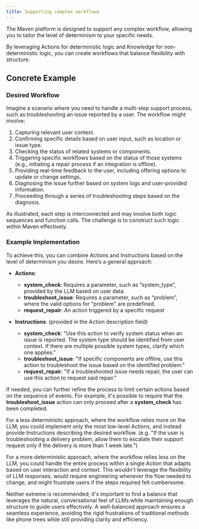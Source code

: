 ```yaml
---
title: Supporting complex workflows
---
```


The Maven platform is designed to support any complex workflow, allowing you to tailor the level of determinism to your specific needs.

By leveraging Actions for deterministic logic and Knowledge for non-deterministic logic, you can create workflows 
that balance flexibility with structure.

## Concrete Example

### Desired Workflow
Imagine a scenario where you need to handle a multi-step support process, such as troubleshooting an issue reported by a user. 
The workflow might involve:

1. Capturing relevant user context.
2. Confirming specific details based on user input, such as location or issue type.
3. Checking the status of related systems or components.
4. Triggering specific workflows based on the status of those systems (e.g., initiating a repair process if an integration is offline).
5. Providing real-time feedback to the user, including offering options to update or change settings.
6. Diagnosing the issue further based on system logs and user-provided information.
7. Proceeding through a series of troubleshooting steps based on the diagnosis.

As illustrated, each step is interconnected and may involve both logic sequences and function calls. The challenge is to construct such logic within Maven effectively.

### Example Implementation

To achieve this, you can combine Actions and Instructions based on the level of determinism you desire. Here’s a general approach:

- **Actions**:
  - **system_check**: Requires a parameter, such as “system_type”, provided by the LLM based on user data.
  - **troubleshoot_issue**: Requires a parameter, such as “problem”, where the valid options for "problem" are predefined.
  - **request_repair**: An action triggered by a specific request

- **Instructions**: (provided in the Action description field)
  - **system_check**: "Use this action to verify system status when an issue is reported. The system type should be identified from user context. If there are multiple possible system types, clarify which one applies."
  - **troubleshoot_issue**: "If specific components are offline, use this action to troubleshoot the issue based on the identified problem."
  - **request_repair**: "If a troubleshooted issue needs repair, the user can use this action to request said repair."

If needed, you can further refine the process to limit certain actions based on the sequence of events. 
For example, it's possible to require that the **troubleshoot_issue** action can only proceed after a **system_check** has been completed.

For a less deterministic approach, where the workflow relies more on the LLM, you could implement only the most low-level Actions, and 
instead provide Instructions describing the desired workflow. 
(e.g. "If the user is troubleshooting a delivery problem, allow them to escalate their support request only if the delivery is more than 1 week late.")

For a more deterministic approach, where the workflow relies less on the LLM, you could handle the entire process within 
a single Action that adapts based on user interaction and context. This wouldn't leverage the flexibility of LLM responses, 
would require engineering whenever the flow needed to change, and might frustrate users if the steps required felt cumbersome.

Neither extreme is recommended; it's important to find a balance that leverages the natural, conversational feel of LLMs while 
maintaining enough structure to guide users effectively. A well-balanced approach ensures a seamless experience, avoiding the 
rigid frustrations of traditional methods like phone trees while still providing clarity and efficiency.
